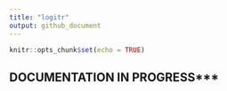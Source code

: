 ```yaml
---
title: "logitr"
output: github_document
---
```


```r
knitr::opts_chunk$set(echo = TRUE)
```

## DOCUMENTATION IN PROGRESS***
